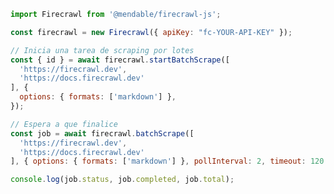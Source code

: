 ```js Node
import Firecrawl from '@mendable/firecrawl-js';

const firecrawl = new Firecrawl({ apiKey: "fc-YOUR-API-KEY" });

// Inicia una tarea de scraping por lotes
const { id } = await firecrawl.startBatchScrape([
  'https://firecrawl.dev',
  'https://docs.firecrawl.dev'
], {
  options: { formats: ['markdown'] },
});

// Espera a que finalice
const job = await firecrawl.batchScrape([
  'https://firecrawl.dev',
  'https://docs.firecrawl.dev'
], { options: { formats: ['markdown'] }, pollInterval: 2, timeout: 120 });

console.log(job.status, job.completed, job.total);
```
